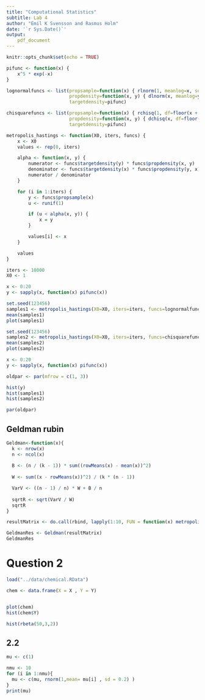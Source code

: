 ```yaml
---
title: "Computational Statistics"
subtitle: Lab 4
author: "Emil K Svensson and Rasmus Holm"
date: '`r Sys.Date()`'
output:
    pdf_document
---
```


```r
knitr::opts_chunk$set(echo = TRUE)
```

```r
pifunc <- function(x) {
    x^5 * exp(-x)
}

lognormalfuncs <- list(propsample=function(x) { rlnorm(1, meanlog=x, sdlog=1) },
                       propdensity=function(x, y) { dlnorm(x, meanlog=y, sdlog=1) },
                       targetdensity=pifunc)

chisquarefuncs <- list(propsample=function(x) { rchisq(1, df=floor(x + 1)) },
                       propdensity=function(x, y) { dchisq(x, df=floor(y + 1)) },
                       targetdensity=pifunc)

metropolis_hastings <- function(X0, iters, funcs) {
    x <- X0
    values <- rep(0, iters)

    alpha <- function(x, y) {
        numerator <- funcs$targetdensity(y) * funcs$propdensity(x, y)
        denominator <- funcs$targetdensity(x) * funcs$propdensity(y, x)
        numerator / denominator
    }

    for (i in 1:iters) {
        y <- funcs$propsample(x)
        u <- runif(1)

        if (u < alpha(x, y)) {
            x = y
        }

        values[i] <- x
    }

    values
}

iters <- 10000
X0 <- 1

x <- 0:20
y <- sapply(x, function(x) pifunc(x))
```

```r
set.seed(123456)
samples1 <- metropolis_hastings(X0=X0, iters=iters, funcs=lognormalfuncs)
mean(samples1)
plot(samples1)
```

```r
set.seed(123456)
samples2 <- metropolis_hastings(X0=X0, iters=iters, funcs=chisquarefuncs)
mean(samples2)
plot(samples2)
```

```r
x <- 0:20
y <- sapply(x, function(x) pifunc(x))

oldpar <- par(mfrow = c(1, 3))

hist(y)
hist(samples1)
hist(samples2)

```

```r
par(oldpar)
```


## Geldman rubin 
```r
Geldman<-function(x){
  k <- nrow(x)
  n <- ncol(x)
  
  B <- (n / (k - 1)) * sum((rowMeans(x) - mean(x))^2)   
  
  W <- sum((x - rowMeans(x))^2) / (k * (n - 1))

  VarV <- ((n - 1) / n) * W + B / n
  
  sqrtR <- sqrt(VarV / W)
  sqrtR
}

resultMatrix <- do.call(rbind, lapply(1:10, FUN = function(x) metropolis_hastings(X0 = x,iters = iters, funcs = chisquarefuncs) ))

GeldmanRes <- Geldman(resultMatrix)
GeldmanRes

```


# Question 2 

```r
load("../data/chemical.RData")

chem <- data.frame(X = X , Y = Y)


plot(chem)
hist(chem$Y)

hist(rbeta(50,3,2))
```


## 2.2 

```r



mu <- c(1)

nmu <- 10 
for (i in 1:nmu){ 
  mu <- c(mu, rnorm(1,mean= mu[i] , sd = 0.2) )
}  
print(mu)

```



